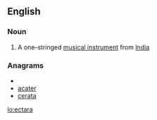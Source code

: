 ==English==

===Noun===
{{en-noun}}

# {{musical instruments}} A one-stringed [[musical instrument]] from [[India]]

===Anagrams===
* {{alphagram|aacert}}
* [[acater#English|acater]]
* [[cerata#English|cerata]]


[[lo:ectara]]